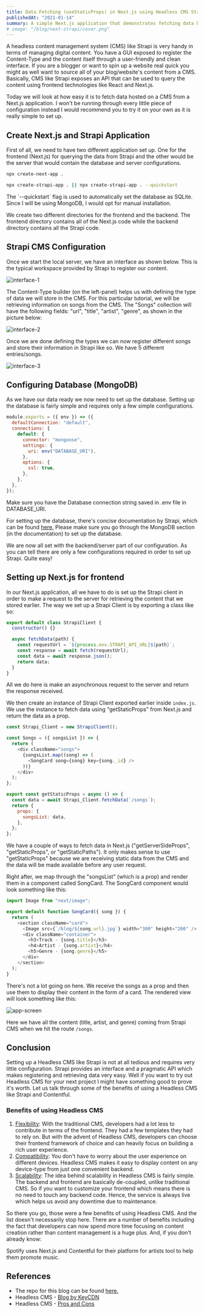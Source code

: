 ```yaml
---
title: Data Fetching (useStaticProps) in Next.js using Headless CMS Strapi.
publishedAt: "2021-01-14"
summary: A simple Next.js application that demonstrates fetching data hosted on a Headless CMS called Strapi through an API.
# image: "/blog/next-strapi/cover.png"
---
```


A headless content management system (CMS) like Strapi is very handy in terms of managing digital content. You have a GUI exposed to register the Content-Type and the content itself through a user-friendly and clean interface. If you are a blogger or want to spin up a website real quick you might as well want to source all of your blog/website's content from a CMS. Basically, CMS like Strapi exposes an API that can be used to query the content using frontend technologies like React and Next.js.

Today we will look at how easy it is to fetch data hosted on a CMS from a Next.js application. I won't be running through every little piece of configuration instead I would recommend you to try it on your own as it is really simple to set up.

## Create Next.js and Strapi Application

First of all, we need to have two different application set up. One for the frontend (Next.js) for querying the data from Strapi and the other would be the server that would contain the database and server configurations.

```bash
npx create-next-app .
```

```bash
npx create-strapi-app . || npx create-strapi-app . --quickstart
```

<Callout emoji="💡">
  The `--quickstart` flag is used to automatically set the database as SQLite.
  Since I will be using MongoDB, I would opt for manual installation.
</Callout>

We create two different directories for the frontend and the backend. The frontend
directory contains all of the Next.js code while the backend directory contains all
the Strapi code.

## Strapi CMS Configuration

Once we start the local server, we have an interface as shown below. This is the typical workspace provided by Strapi to register our content.

<Image
  width={800}
  height={800}
  src="/blog/next-strapi/1.png"
  alt="interface-1"
/>

The Content-Type builder (on the left-panel) helps us with defining the type of data we will store in the CMS. For this particular tutorial, we will be retrieving information on songs from the CMS. The "Songs" collection will have the following fields: "url", "title", "artist", "genre", as shown in the picture below:

<Image
  width={800}
  height={800}
  src="/blog/next-strapi/2.png"
  alt="interface-2"
/>

Once we are done defining the types we can now register different songs and store their information in Strapi like so. We have 5 different entries/songs.

<Image
  width={800}
  height={800}
  src="/blog/next-strapi/3.png"
  alt="interface-3"
/>

## Configuring Database (MongoDB)

As we have our data ready we now need to set up the database. Setting up the database is fairly simple and requires only a few simple configurations.

```js title="config/database.js" {7}
module.exports = ({ env }) => ({
  defaultConnection: "default",
  connections: {
    default: {
      connector: "mongoose",
      settings: {
        uri: env("DATABASE_URI"),
      },
      options: {
        ssl: true,
      },
    },
  },
});
```

<Callout emoji="💡">
  Make sure you have the Database connection string saved in .env file in
  DATABASE_URI.
</Callout>

For setting up the database, there's concise documentation by Strapi, which can be found [here.](https://strapi.io/documentation/developer-docs/latest/guides/databases.html) Please make sure you go through the MongoDB section (in the documentation) to set up the database.

We are now all set with the backend/server part of our configuration. As you can tell there are only a few configurations required in order to set up Strapi. Quite easy!

## Setting up Next.js for frontend

In our Next.js application, all we have to do is set up the Strapi client in order to make a request to the server for retrieving the content that we stored earlier. The way we set up a Strapi Client is by exporting a class like so:

```js title="StrapiClient.js"
export default class StrapiClient {
  constructor() {}

  async fetchData(path) {
    const requestUrl = `${process.env.STRAPI_API_URL}${path}`;
    const response = await fetch(requestUrl);
    const data = await response.json();
    return data;
  }
}
```

All we do here is make an asynchronous request to the server and return the response received.

We then create an instance of Strapi Client exported earlier inside `index.js`. We use the instance to fetch data using "getStaticProps" from Next.js and return the data as a prop.

```js title="pages/songs/index.js"
const Strapi_Client = new StrapiClient();

const Songs = ({ songsList }) => {
  return (
    <div className="songs">
      {songsList.map((song) => (
        <SongCard song={song} key={song._id} />
      ))}
    </div>
  );
};

export const getStaticProps = async () => {
  const data = await Strapi_Client.fetchData(`/songs`);
  return {
    props: {
      songsList: data,
    },
  };
};
```

We have a couple of ways to fetch data in Next.js ("getServerSideProps", "getStaticProps", or "getStaticPaths"). It only makes sense to use "getStaticProps" because we are receiving static data from the CMS and the data will be made available before any user request.

Right after, we map through the "songsList" (which is a prop) and render them in a component called SongCard. The SongCard component would look something like this:

```js title="components/SongCard.js"
import Image from "next/image";

export default function SongCard({ song }) {
  return (
    <section className="card">
      <Image src={`/blog/${song.url}.jpg`} width="300" height="200" />
      <div className="container">
        <h3>Track - {song.title}</h3>
        <h4>Artist - {song.artist}</h4>
        <h5>Genre - {song.genre}</h5>
      </div>
    </section>
  );
}
```

There's not a lot going on here. We receive the songs as a prop and then use them to display their content in the form of a card. The rendered view will look something like this:

<Image
  width={800}
  height={800}
  src="/blog/next-strapi/app-screen.png"
  alt="app-screen"
/>

Here we have all the content (title, artist, and genre) coming from Strapi CMS when we hit the route `/songs`.

## Conclusion

Setting up a Headless CMS like Strapi is not at all tedious and requires very little configuration. Strapi provides an interface and a pragmatic API which makes registering and retrieving data very easy. Well if you want to try out Headless CMS for your next project I might have something good to prove it's worth. Let us talk through some of the benefits of using a Headless CMS like Strapi and Contentful.

### Benefits of using Headless CMS

1. <u>Flexibility</u>: With the traditional CMS, developers had a lot less to
   contribute in terms of the frontend. They had a few templates they had to
   rely on. But with the advent of Headless CMS, developers can choose their
   frontend framework of choice and can heavily focus on building a rich user
   experience.
2. <u>Compatibility</u>: You don't have to worry about the user experience on
   different devices. Headless CMS makes it easy to display content on any
   device-type from just one convenient backend.
3. <u> Scalability</u>: The idea behind scalability in Headless CMS is fairly
   simple. The backend and frontend are basically de-coupled, unlike traditional
   CMS. So if you want to customize your frontend which means there is no need
   to touch any backend code. Hence, the service is always live which helps us
   avoid any downtime due to maintenance.

So there you go, those were a few benefits of using Headless CMS. And the list doesn't necessarily stop here. There are a number of benefits including the fact that developers can now spend more time focusing on content creation rather than content management is a huge plus. And, if you don't already know:

<Callout emoji="💡">
  Spotify uses Next.js and Contentful for their platform for artists tool to
  help them promote music.
</Callout>

## References

- The repo for this blog can be found [here.](https://github.com/Boro23-wq/Next.js-Strapi-CMS)
- Headless CMS - [Blog by KeyCDN](https://www.keycdn.com/blog/headless-cms)
- Headless CMS - [Pros and Cons](https://www.softkraft.co/headless-cms-pros-cons/)
